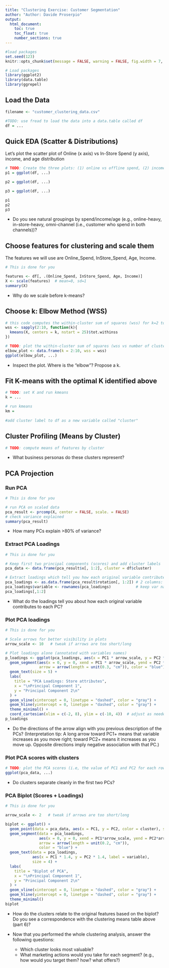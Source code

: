 ```yaml
---
title: "Clustering Exercise: Customer Segmentation"
author: "Author: Davide Proserpio"
output:
  html_document:
    toc: true
    toc_float: true
    number_sections: true
---
```


```r
#load packages
set.seed(123)
knitr::opts_chunk$set(message = FALSE, warning = FALSE, fig.width = 7, fig.height = 5)

# Load packages
library(ggplot2)
library(data.table)
library(ggrepel)
```

## Load the Data

```r
filename <- "customer_clustering_data.csv"

#TODO: use fread to load the data into a data.table called df
df = ...

```

## Quick EDA (Scatter & Distributions)

Let's plot the scatter plot of Online (x axis) vs In-Store Spend (y axis), income, and age distribution

```r
# TODO: Create the three plots: (1) online vs offline spend, (2) income distribution, (3) age distribution
p1 = ggplot(df, ...)

p2 = ggplot(df, ...)

p3 = ggplot(df, ...)

p1
p2
p3
```

- Do you see natural groupings by spend/income/age (e.g., online-heavy, in-store-heavy, omni-channel (i.e., customer who spend in both channels))?


## Choose features for clustering and scale them

The features we will use are Online_Spend, InStore_Spend, Age, Income.

```r
# This is done for you 

features <- df[, .(Online_Spend, InStore_Spend, Age, Income)]
X <- scale(features)  # mean=0, sd=1
summary(X)
```

- Why do we scale before k-means?

## Choose k: Elbow Method (WSS)

```r
# this code computes the within-cluster sum of squares (wss) for k=2 to k=10
wss <- sapply(2:10, function(k){
  kmeans(X, centers = k, nstart = 25)$tot.withinss
})

# TODO: plot the within-cluster sum of squares (wss vs number of clusters)
elbow_plot <- data.frame(k = 2:10, wss = wss)
ggplot(elbow_plot, ...)
```

- Inspect the plot. Where is the “elbow”? Propose a k.


## Fit K-means with the optimal K identified above

```r
# TODO: set K and run kmeans
k = ...

# run kmeans
km = 
  
#add cluster label to df as a new variable called "cluster"

```

## Cluster Profiling (Means by Cluster)

```r
# TODO: compute means of features by cluster

```

- What business personas do these clusters represent?


## PCA Projection


### Run PCA

```r
# This is done for you

# run PCA on scaled data
pca_result <- prcomp(X, center = FALSE, scale. = FALSE)
# check variance explained
summary(pca_result)
```

- How many PCs explain >80% of variance?

### Extract PCA Loadings

```r
# This is done for you

# Keep first two principal components (scores) and add cluster labels
pca_data <- data.frame(pca_result$x[, 1:2], cluster = df$cluster)

# Extract loadings which tell you how each original variable contributes to each PC.
pca_loadings <- as.data.frame(pca_result$rotation[, 1:2]) # 2 columns: PC1, PC2
pca_loadings$variable <- rownames(pca_loadings)           # keep var names for plotting
pca_loadings[,1:2]
```

- What do the loadings tell you about how each original variable contributes to each PC?

### Plot PCA loadings

```r
# This is done for you

# Scale arrows for better visibility in plots
arrow_scale <- 10   # tweak if arrows are too short/long

# Plot loadings alone (annotated with variables names)
p_loadings <- ggplot(pca_loadings, aes(x = PC1 * arrow_scale, y = PC2 * arrow_scale, label = variable)) +
  geom_segment(aes(x = 0, y = 0, xend = PC1 * arrow_scale, yend = PC2 * arrow_scale),
               arrow = arrow(length = unit(0.3, "cm")), color = "blue") +
  geom_text(size = 5) +
  labs(
    title = "PCA Loadings: Store attributes",
    x = "\nPrincipal Component 1",
    y = "Principal Component 2\n"
  ) +
  geom_vline(xintercept = 0, linetype = "dashed", color = "gray") +
  geom_hline(yintercept = 0, linetype = "dashed", color = "gray") +
  theme_minimal() +
  coord_cartesian(xlim = c(-2, 8), ylim = c(-10, 4))  # adjust as needed
p_loadings
```

- Do the directions of the arrow align with you previous description of the PCs? (Interpretation tip: A long arrow toward PC1+ means that variable increases as you move right; toward PC2+ means it increases as you move up. Opposite directions imply negative association with that PC.)

### Plot PCA scores with clusters

```r
# TODO: plot the PCA scores (i.e, the value of PC1 and PC2 for each row of the dataset) and color them by cluster
ggplot(pca_data, ...)
```

- Do clusters separate cleanly in the first two PCs?

### PCA Biplot (Scores + Loadings)

```r
# This is done for you

arrow_scale <- 2   # tweak if arrows are too short/long

biplot <- ggplot() +
  geom_point(data = pca_data, aes(x = PC1, y = PC2, color = cluster), size = 2, alpha = 0.8) +
  geom_segment(data = pca_loadings,
               aes(x = 0, y = 0, xend = PC1*arrow_scale, yend = PC2*arrow_scale),
               arrow = arrow(length = unit(0.2, "cm")),
               color = "blue") +
  geom_text(data = pca_loadings,
            aes(x = PC1 * 1.4, y = PC2 * 1.4, label = variable),
            size = 4) +
  labs(
    title = "Biplot of PCA",
    x = "\nPrincipal Component 1",
    y = "Principal Component 2\n"
  ) +
  geom_vline(xintercept = 0, linetype = "dashed", color = "gray") +
  geom_hline(yintercept = 0, linetype = "dashed", color = "gray") +
  theme_minimal()
biplot
```
- How do the clusters relate to the original features based on the biplot? Do you see a correspondence with the clustering means table above (part 6)?

- Now that you performed the whole clustering analysis, answer the following questions:
  - Which cluster looks most valuable? 
  - What marketing actions would you take for each segment? (e.g., how would you target them? how? what offers?)




